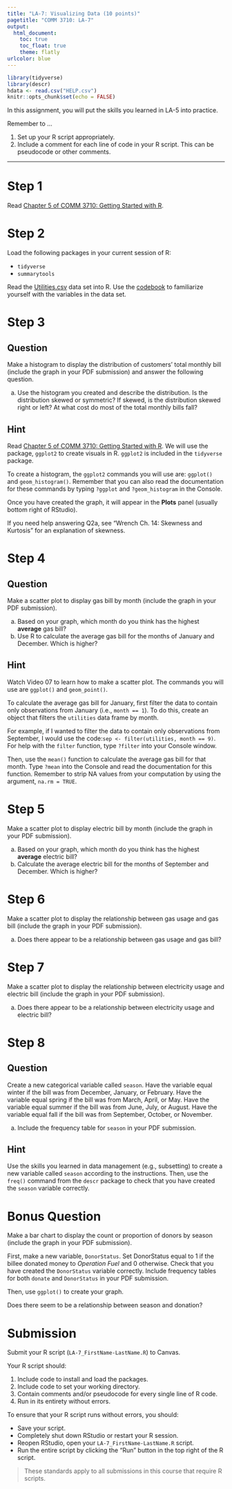 ```yaml
---
title: "LA-7: Visualizing Data (10 points)"
pagetitle: "COMM 3710: LA-7"
output:
  html_document:
    toc: true
    toc_float: true
    theme: flatly
urlcolor: blue
---
```


```r
library(tidyverse)
library(descr)
hdata <- read.csv("HELP.csv")
knitr::opts_chunk$set(echo = FALSE)
```

In this assignment, you will put the skills you learned in LA-5 into practice.

Remember to ...

1) Set up your R script appropriately.
2) Include a comment for each line of code in your R script. This can be pseudocode or other comments.

---

# Step 1
Read [Chapter 5 of COMM 3710: Getting Started with R](https://sarakyeo.github.io/COMM-3710-bookdown/docs/ggplot2.html).


# Step 2
Load the following packages in your current session of R:

- `tidyverse`
- `summarytools`

Read the [Utilities.csv](https://utah.instructure.com/files/117853079/download?download_frd=1) data set into R. Use the [codebook](https://github.com/sarakyeo/sarakyeo.github.io/blob/master/COMM-3710/LA/README.MD#utilities-dataset) to familiarize yourself with the variables in the data set.


# Step 3 {.tabset .tabset-fade}
## Question
Make a histogram to display the distribution of customers' total monthly bill
(include the graph in your PDF submission) and answer the following question.

a. Use the histogram you created and describe the distribution. Is the
distribution skewed or symmetric? If skewed, is the distribution skewed right
or left? At what cost do most of the total monthly bills fall?

## Hint
Read [Chapter 5 of COMM 3710: Getting Started with R](https://sarakyeo.github.io/COMM-3710-bookdown/docs/ggplot2.html). We will use the package,
`ggplot2` to create visuals in R. `ggplot2` is included in the `tidyverse` package.

To create a histogram, the `ggplot2` commands you will use are: `ggplot()` and `geom_histogram()`. Remember that you can also read the documentation for these commands by typing `?ggplot` and `?geom_histogram` in the Console.
      
Once you have created the graph, it will appear in the **Plots** panel (usually bottom right of RStudio).

If you need help answering Q2a, see "Wrench Ch. 14: Skewness and Kurtosis" for an explanation of skewness.


# Step 4 {.tabset .tabset-fade}
## Question
Make a scatter plot to display gas bill by month (include the graph in your PDF
submission).

a. Based on your graph, which month do you think has the highest **average**
gas bill?
b. Use R to calculate the average gas bill for the months of January and
December. Which is higher?

## Hint
Watch Video 07 to learn how to make a scatter plot. The commands you will use
are `ggplot()` and `geom_point()`.

To calculate the average gas bill for January, first filter the data to contain
only observations from January (i.e., `month == 1`). To do this, create an
object that filters the `utilities` data frame by month.
 
For example, if I wanted to filter the data to contain only observations from
September, I would use the code:`sep <- filter(utilities, month == 9)`. For
help with the `filter` function, type `?filter` into your Console window.
      
Then, use the `mean()` function to calculate the average gas bill for that
month. Type `?mean` into the Console and read the documentation for this
function. Remember to strip NA values from your computation by using the
argument, `na.rm = TRUE`.


# Step 5
Make a scatter plot to display electric bill by month (include the graph in
your PDF submission).

a. Based on your graph, which month do you think has the highest **average**
electric bill?
b. Calculate the average electric bill for the months of September and
December. Which is higher?


# Step 6
Make a scatter plot to display the relationship between gas usage and gas bill
(include the graph in your PDF submission). 

a. Does there appear to be a relationship between gas usage and gas bill?


# Step 7
Make a scatter plot to display the relationship between electricity usage and
electric bill (include the graph in your PDF submission).

a. Does there appear to be a relationship between electricity usage and
electric bill? 


# Step 8 {.tabset .tabset-fade}
## Question
Create a new categorical variable called `season`. Have the variable equal
winter if the bill was from December, January, or February. Have the variable
equal spring if the bill was from March, April, or May. Have the variable equal
summer if the bill was from June, July, or August. Have the variable equal fall
if the bill was from September, October, or November.

a. Include the frequency table for `season` in your PDF submission.
    
## Hint
Use the skills you learned in data management (e.g., subsetting) to create a
new variable called `season` according to the instructions. Then, use the
`freq()` command from the `descr` package to check that you have created the
`season` variable correctly.

# Bonus Question
Make a bar chart to display the count or proportion of donors by season
(include the graph in your PDF submission). 

First, make a new variable, `DonorStatus`. Set DonorStatus equal to 1 if the
billee donated money to *Operation Fuel* and 0 otherwise. Check that you have
created the `DonorStatus` variable correctly. Include frequency tables for both
`donate` and `DonorStatus` in your PDF submission.

Then, use `ggplot()` to create your graph.

Does there seem to be a relationship between season and donation?


# Submission
Submit your R script (`LA-7_FirstName-LastName.R`) to Canvas.

Your R script should:

1) Include code to install and load the packages.
2) Include code to set your working directory.
3) Contain comments and/or pseudocode for every single line of R code.
4) Run in its entirety without errors.

To ensure that your R script runs without errors, you should:

- Save your script.
- Completely shut down RStudio or restart your R session.
- Reopen RStudio, open your `LA-7_FirstName-LastName.R` script.
- Run the entire script by clicking the "Run" button in the top right of the R script.

> These standards apply to all submissions in this course that require R scripts.
